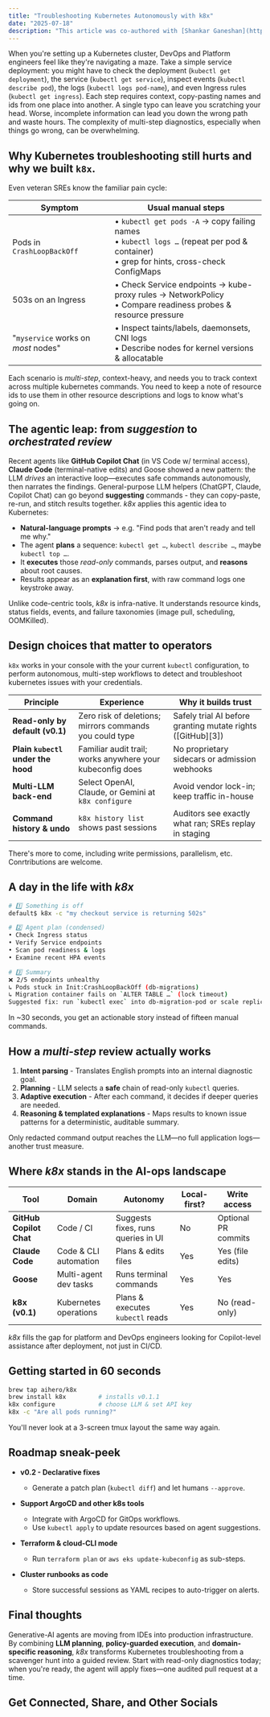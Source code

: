 ```yaml
---
title: "Troubleshooting Kubernetes Autonomously with k8x"
date: "2025-07-18"
description: "This article was co-authored with [Shankar Ganeshan](https://www.linkedin.com/in/shankar-ganesan-653226a/)"
---
```


When you're setting up a Kubernetes cluster, DevOps and Platform engineers feel like they're navigating a maze. 
Take a simple service deployment: you might have to check the deployment (`kubectl get deployment`), the service (`kubectl get service`), inspect events (`kubectl describe pod`), the logs (`kubectl logs pod-name`), and even Ingress rules (`kubectl get ingress`). 
Each step requires context, copy-pasting names and ids from one place into another.
A single typo can leave you scratching your head. Worse, incomplete information can lead you down the wrong path and waste hours.
The complexity of multi-step diagnostics, especially when things go wrong, can be overwhelming.


## Why Kubernetes troubleshooting still hurts and why we built `k8x`.

Even veteran SREs know the familiar pain cycle:

| Symptom                                            | Usual manual steps                                           |
| -------------------------------------------------- | ------------------------------------------------------------ |
| Pods in `CrashLoopBackOff`                         | • `kubectl get pods -A` → copy failing names <br/> • `kubectl logs …` (repeat per pod & container) <br/> • grep for hints, cross-check ConfigMaps |
| 503s on an Ingress                                 | • Check Service endpoints → kube-proxy rules → NetworkPolicy <br/> • Compare readiness probes & resource pressure|
| "`myservice` works on *most* nodes"                         | • Inspect taints/labels, daemonsets, CNI logs <br/> • Describe nodes for kernel versions & allocatable|

Each scenario is *multi-step*, context-heavy, and needs you to track context across multiple kubernetes commands. 
You need to keep a note of resource ids to use them in other resource descriptions and logs to know what's going on. 

## The agentic leap: from *suggestion* to *orchestrated review*

Recent agents like **GitHub Copilot Chat** (in VS Code w/ terminal access), **Claude Code** (terminal-native edits) and Goose showed a new pattern: the LLM *drives* an interactive loop—executes safe commands autonomously, then narrates the findings.
General-purpose LLM helpers (ChatGPT, Claude, Copilot Chat) can go beyond **suggesting** commands - they can copy-paste, re-run, and stitch results together.
*k8x* applies this agentic idea to Kubernetes:

* **Natural-language prompts** → e.g. "Find pods that aren't ready and tell me why."
* The agent **plans** a sequence: `kubectl get …`, `kubectl describe …`, maybe `kubectl top …`.
* It **executes** those *read-only* commands, parses output, and **reasons** about root causes.
* Results appear as an **explanation first**, with raw command logs one keystroke away.

Unlike code-centric tools, *k8x* is infra-native. It understands resource kinds, status fields, events, and failure taxonomies (image pull, scheduling, OOMKilled).

## Design choices that matter to operators

`k8x` works in your console with the your current `kubectl` configuration, to perform autonomous, multi-step workflows to detect and troubleshoot kubernetes issues with your credentials.

| Principle                          | Experience                                                | Why it builds trust                                           |
| ---------------------------------- | --------------------------------------------------------- | ------------------------------------------------------------- |
| **Read-only by default (v0.1)**    | Zero risk of deletions; mirrors commands you could type   | Safely trial AI before granting mutate rights (\[GitHub]\[3]) |
| **Plain `kubectl` under the hood** | Familiar audit trail; works anywhere your kubeconfig does | No proprietary sidecars or admission webhooks                 |
| **Multi-LLM back-end**             | Select OpenAI, Claude, or Gemini at `k8x configure`       | Avoid vendor lock-in; keep traffic in-house                   |
| **Command history & undo**         | `k8x history list` shows past sessions                    | Auditors see exactly what ran; SREs replay in staging         |

There's more to come, including write permissions, parallelism, etc. Conrtributions are welcome. 

## A day in the life with *k8x*

```bash
# 1️⃣ Something is off
default$ k8x -c "my checkout service is returning 502s"

# 2️⃣ Agent plan (condensed)
• Check Ingress status
• Verify Service endpoints
• Scan pod readiness & logs
• Examine recent HPA events

# 3️⃣ Summary
❌ 2/5 endpoints unhealthy
↳ Pods stuck in Init:CrashLoopBackOff (db-migrations)
↳ Migration container fails on `ALTER TABLE …` (lock timeout)
Suggested fix: run `kubectl exec` into db-migration-pod or scale replicas to 0/1 to release lock
```

In \~30 seconds, you get an actionable story instead of fifteen manual commands.

## How a *multi-step* review actually works

1. **Intent parsing** - Translates English prompts into an internal diagnostic goal.
2. **Planning** - LLM selects a **safe** chain of read-only `kubectl` queries.
3. **Adaptive execution** - After each command, it decides if deeper queries are needed.
4. **Reasoning & templated explanations** - Maps results to known issue patterns for a deterministic, auditable summary.

Only redacted command output reaches the LLM—no full application logs—another trust measure.

## Where *k8x* stands in the AI-ops landscape

| Tool                    | Domain                | Autonomy                           | Local-first? | Write access        |
| ----------------------- | --------------------- | ---------------------------------- | ------------ | ------------------- |
| **GitHub Copilot Chat** | Code / CI             | Suggests fixes, runs queries in UI | No           | Optional PR commits |
| **Claude Code**         | Code & CLI automation | Plans & edits files                | Yes          | Yes (file edits)    |
| **Goose**               | Multi-agent dev tasks | Runs terminal commands             | Yes          | Yes                 |
| **k8x (v0.1)**          | Kubernetes operations | Plans & executes `kubectl` reads   | Yes          | No (read-only)      |

*k8x* fills the gap for platform and DevOps engineers looking for Copilot-level assistance after deployment, not just in CI/CD.

## Getting started in 60 seconds

```bash
brew tap aihero/k8x
brew install k8x         # installs v0.1.1
k8x configure            # choose LLM & set API key
k8x -c "Are all pods running?"
```

You'll never look at a 3-screen tmux layout the same way again.

## Roadmap sneak-peek

* **v0.2 - Declarative fixes**

  * Generate a patch plan (`kubectl diff`) and let humans `--approve`.

* **Support ArgoCD and other k8s tools**

  * Integrate with ArgoCD for GitOps workflows.
  * Use `kubectl apply` to update resources based on agent suggestions.

* **Terraform & cloud-CLI mode**

  * Run `terraform plan` or `aws eks update-kubeconfig` as sub-steps.
* **Cluster runbooks as code**

  * Store successful sessions as YAML recipes to auto-trigger on alerts.

## Final thoughts

Generative-AI agents are moving from IDEs into production infrastructure. By combining **LLM planning**, **policy-guarded execution**, and **domain-specific reasoning**, *k8x* transforms Kubernetes troubleshooting from a scavenger hunt into a guided review. Start with read-only diagnostics today; when you're ready, the agent will apply fixes—one audited pull request at a time.

## Get Connected, Share, and Other Socials

<CardGroup>
  <Card 
    title="Share on LinkedIn" 
    description="Share this article on LinkedIn." 
    href="http://www.linkedin.com/shareArticle?mini=true&url=https://blog.elevate.do/mcp/deep-research/specs0.2" 
  />
  <Card 
    title="Share on X/Twitter" 
    description="Tweet this article to your followers." 
    href="https://twitter.com/intent/tweet?url=https://blog.elevate.do/mcp/deep-research/specs0.2" 
  />
  <Card 
    title="Have thoughts? I'd love to chat!" 
    description="Schedule a conversation with me." 
    href="https://calendar.app.google/a5e29gFgjHRiKaPV9" 
  />
  <Card 
		title="More about Rahul and Elevate.do" 
		description="More about Rahul, Elevate Human Experiences, LLC, and services offered" 
		href="https://elevate.do" 
	/>
	<Card
		title="Follow Rahul on LinkedIn" 
		description="Connect with or Follow Rahul Parundekar on LinkedIn." 
		href="https://www.linkedin.com/in/rparundekar/"
	/>
	<Card
		title="Follow Rahul on Twitter/X" 
		description="Follow Rahul Parundekar on Twitter/X." 
		href="https://x.com/RahulParundekar"
	/>
</CardGroup>
